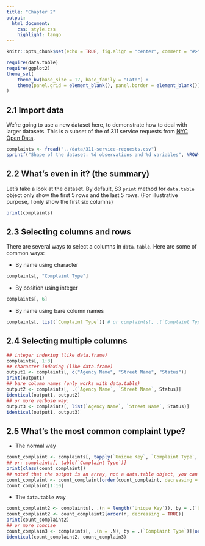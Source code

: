 ```yaml
---
title: "Chapter 2"
output:
  html_document:
    css: style.css
    highlight: tango
---
```



```r
knitr::opts_chunk$set(echo = TRUE, fig.align = "center", comment = "#>", message = FALSE)
```

```r
require(data.table)
require(ggplot2)
theme_set(
    theme_bw(base_size = 17, base_family = "Lato") +
    theme(panel.grid = element_blank(), panel.border = element_blank())
)
```

## 2.1 Import data

We're going to use a new dataset here, to demonstrate how to deal with larger
datasets. This is a subset of the of 311 service requests from [NYC Open Data](https://nycopendata.socrata.com/Social-Services/311-Service-Requests-from-2010-to-Present/erm2-nwe9).

```r
complaints <- fread("../data/311-service-requests.csv")
sprintf("Shape of the dataset: %d observations and %d variables", NROW(complaints), NCOL(complaints))
```

## 2.2 What's even in it? (the summary)

Let's take a look at the dataset. By default, S3 `print` method for `data.table`
object only show the first 5 rows and the last 5 rows. (For illustrative
purpose, I only show the first six columns)

```r
print(complaints)
```

## 2.3 Selecting columns and rows

There are several ways to select a columns in `data.table`. Here are some of
common ways:

* By name using character

```r
complaints[, "Complaint Type"]
```

* By position using integer

```r
complaints[, 6]
```

* By name using bare column names

```r
complaints[, list(`Complaint Type`)] # or complaints[, .(`Complaint Type`)]
```


## 2.4 Selecting multiple columns


```r
## integer indexing (like data.frame)
complaints[, 1:3]
## character indexing (like data.frame)
output1 <- complaints[, c("Agency Name", "Street Name", "Status")]
print(output1)
## bare column names (only works with data.table)
output2 <- complaints[, .(`Agency Name`, `Street Name`, Status)]
identical(output1, output2)
## or more verbose way:
output3 <- complaints[, list(`Agency Name`, `Street Name`, Status)]
identical(output1, output3)
```

## 2.5 What's the most common complaint type?


* The normal way

```r
count_complaint <- complaints[, tapply(`Unique Key`, `Complaint Type`, length)]
## or: complaints[, table(`Complaint Type`)]
print(class(count_complaint))
## noted that the output is an array, not a data.table object, you can treat it like a vector (i.e sorting it)
count_complaint <- count_complaint[order(count_complaint, decreasing = TRUE)]
count_complaint[1:10]
```

* The `data.table` way

```r
count_complaint2 <- complaints[, .(n = length(`Unique Key`)), by = .(`Complaint Type`)]
count_complaint2 <- count_complaint2[order(n, decreasing = TRUE)]
print(count_complaint2)
## or more concise
count_complain3 <- complaints[, .(n = .N), by = .(`Complaint Type`)][order(n, decreasing = TRUE)]
identical(count_complaint2, count_complain3)
```
